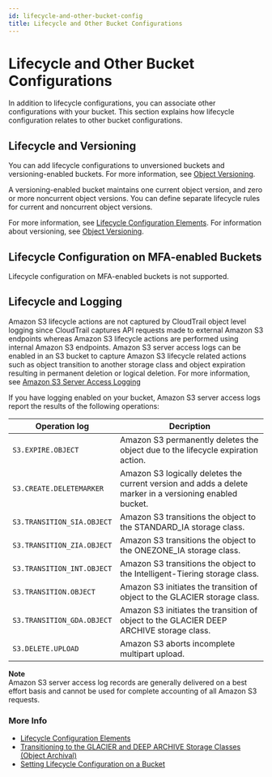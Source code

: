 ```yaml
---
id: lifecycle-and-other-bucket-config
title: Lifecycle and Other Bucket Configurations
---
```

# Lifecycle and Other Bucket Configurations<a name="lifecycle-and-other-bucket-config"></a>

In addition to lifecycle configurations, you can associate other configurations with your bucket\. This section explains how lifecycle configuration relates to other bucket configurations\.

## Lifecycle and Versioning<a name="lifecycle-versioning-support-intro"></a>

You can add lifecycle configurations to unversioned buckets and versioning\-enabled buckets\. For more information, see [Object Versioning](ObjectVersioning.mdx)\. 

A versioning\-enabled bucket maintains one current object version, and zero or more noncurrent object versions\. You can define separate lifecycle rules for current and noncurrent object versions\.

For more information, see [Lifecycle Configuration Elements](intro-lifecycle-rules.mdx)\. For information about versioning, see [Object Versioning](ObjectVersioning.mdx)\.

## Lifecycle Configuration on MFA\-enabled Buckets<a name="lifecycle-general-considerations-mfa-enabled-bucket"></a>

Lifecycle configuration on MFA\-enabled buckets is not supported\.

## Lifecycle and Logging<a name="lifecycle-general-considerations-logging"></a>

Amazon S3 lifecycle actions are not captured by CloudTrail object level logging since CloudTrail captures API requests made to external Amazon S3 endpoints whereas Amazon S3 lifecycle actions are performed using internal Amazon S3 endpoints\. Amazon S3 server access logs can be enabled in an S3 bucket to capture Amazon S3 lifecycle related actions such as object transition to another storage class and object expiration resulting in permanent deletion or logical deletion\. For more information, see [Amazon S3 Server Access Logging](ServerLogs.mdx)

If you have logging enabled on your bucket, Amazon S3 server access logs report the results of the following operations:


| Operation log | Decription | 
| --- | --- | 
|  `S3.EXPIRE.OBJECT`  |  Amazon S3 permanently deletes the object due to the lifecycle expiration action\.  | 
|  `S3.CREATE.DELETEMARKER`  |  Amazon S3 logically deletes the current version and adds a delete marker in a versioning enabled bucket\.  | 
|  `S3.TRANSITION_SIA.OBJECT`  |  Amazon S3 transitions the object to the STANDARD\_IA storage class\.  | 
|  `S3.TRANSITION_ZIA.OBJECT`  |  Amazon S3 transitions the object to the ONEZONE\_IA storage class\.  | 
|  `S3.TRANSITION_INT.OBJECT`  |  Amazon S3 transitions the object to the Intelligent\-Tiering storage class\.  | 
|  `S3.TRANSITION.OBJECT`  |  Amazon S3 initiates the transition of object to the GLACIER storage class\.  | 
|  `S3.TRANSITION_GDA.OBJECT`  |  Amazon S3 initiates the transition of object to the GLACIER DEEP ARCHIVE storage class\.  | 
|  `S3.DELETE.UPLOAD`  |  Amazon S3 aborts incomplete multipart upload\.  | 

**Note**  
Amazon S3 server access log records are generally delivered on a best effort basis and cannot be used for complete accounting of all Amazon S3 requests\. 

### More Info<a name="lifecycle-general-considerations-logging-more-info"></a>
+ [Lifecycle Configuration Elements](intro-lifecycle-rules.mdx) 
+ [Transitioning to the GLACIER and DEEP ARCHIVE Storage Classes \(Object Archival\)](lifecycle-transition-general-considerations.mdx#before-deciding-to-archive-objects)
+ [Setting Lifecycle Configuration on a Bucket](how-to-set-lifecycle-configuration-intro.mdx) 